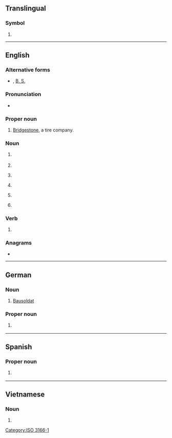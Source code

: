 {{also|Appendix:Variations of "bs"}}
==Translingual==

===Symbol===
{{head|mul|symbol}}

# {{n-g|The [[ISO]] 3166-1 two-letter (alpha-2) code for [[Bahamas]].}}

[[Category:ISO 3166-1]]

----

==English==

===Alternative forms===
* {{l|en|B.S.}}, [[B. S.]]

===Pronunciation===
* {{audio|en|En-au-BS.ogg|Audio (AU)}}

===Proper noun===
{{en-proper noun}}

# {{lb|en|automotive}} [[w:Bridgestone|Bridgestone]], a tire company.

===Noun===
{{en-noun|~}}

# {{lb|en|US}} {{abbreviation of|en|Bachelor of Science}}
#: {{syn|en|BSc}}
# {{abbreviation of|en|Bachelor of Surgery}}
# {{lb|en|baseball}} {{abbreviation of|en|[[blown save]]s}}
# {{lb|en|accounting}} {{abbreviation of|en|balance sheet}}
# {{lb|en|slang|euphemism|chiefly|North American}} {{abbreviation of|en|bullshit}}
# {{init of|en|Bartter syndrome}}

===Verb===
{{en-verb|~es|+|+}}

# {{euphemistic form of|en|bullsheety}}

===Anagrams===
* {{anagrams|en|a=bs|SB|s/b|sb}}

{{c|en|Academic degrees}}

----

==German==

===Noun===
{{head|de|noun}}

# [[Bausoldat]]

===Proper noun===
{{head|de|proper noun}}

# {{form of|de|{{w|ISO 3166-2:CH}} code|{{l|de|Basel-Stadt}}}} {{q|canton}}

----

==Spanish==

===Proper noun===
{{es-proper noun|f}}

# {{lb|es|Mexico}} {{initialism of|es|Baja California Sur}}

----

==Vietnamese==

===Noun===
{{vi-noun}}

# {{abbreviation of|vi|bác sĩ}}